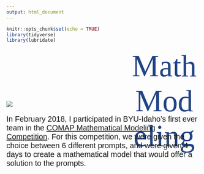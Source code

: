 ```yaml
---
output: html_document
---
```


```r
knitr::opts_chunk$set(echo = TRUE)
library(tidyverse)
library(lubridate)
```

<p id = "title">Math Modeling</p>

<br>

<div id="png">
  ![](/Users/Wolfe/portfolio_site/docs/pics/comap.png)
</div>

<p id = "desc">In February 2018, I participated in BYU-Idaho's first ever team in the <a href="http://www.comap.com" target="_blank">COMAP Mathematical Modeling Competition</a>. For this competition, we were given the choice between 6 different prompts, and were given 4 days to create a mathematical model that would offer a solution to the prompts.</p>



<style>
@import url('https://fonts.googleapis.com/css?family=Bitter');
@import url('https://fonts.googleapis.com/css?family=Quicksand');
#title{
margin: auto;
text-align: center;
font-size: 80px;
color: #214485;
font-family: 'Bitter', serif;
margin-left: 4em;
}
#png{
margin-top: -13em;
}
#desc{
font-size: 20px;
font-family: 'Quicksand', sans-serif;
}
</style>

